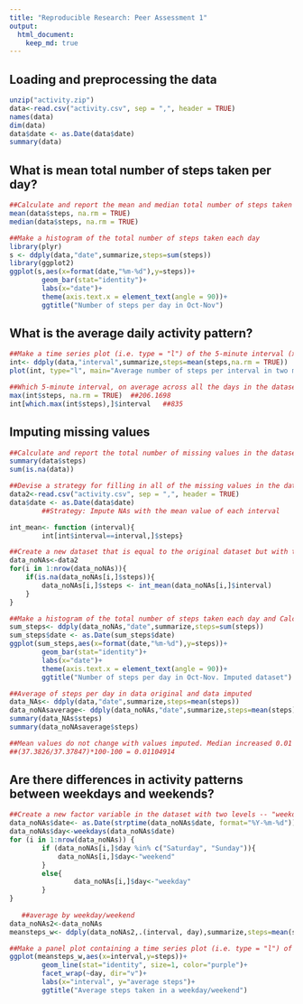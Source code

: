 ---
title: "Reproducible Research: Peer Assessment 1"
output: 
  html_document:
    keep_md: true
---


## Loading and preprocessing the data

```{r}
unzip("activity.zip")
data<-read.csv("activity.csv", sep = ",", header = TRUE)
names(data)
dim(data)
data$date <- as.Date(data$date)
summary(data)
```

## What is mean total number of steps taken per day?

```{r}
##Calculate and report the mean and median total number of steps taken per day
mean(data$steps, na.rm = TRUE)
median(data$steps, na.rm = TRUE)

##Make a histogram of the total number of steps taken each day
library(plyr)
s <- ddply(data,"date",summarize,steps=sum(steps))
library(ggplot2)
ggplot(s,aes(x=format(date,"%m-%d"),y=steps))+
        geom_bar(stat="identity")+
        labs(x="date")+
        theme(axis.text.x = element_text(angle = 90))+
        ggtitle("Number of steps per day in Oct-Nov")
```

## What is the average daily activity pattern?
```{r}
##Make a time series plot (i.e. type = "l") of the 5-minute interval (x-axis) and the average number of steps taken, averaged across all days (y-axis)
int<- ddply(data,"interval",summarize,steps=mean(steps,na.rm = TRUE))
plot(int, type="l", main="Average number of steps per interval in two months")

##Which 5-minute interval, on average across all the days in the dataset, contains the maximum number of steps?
max(int$steps, na.rm = TRUE)  ##206.1698
int[which.max(int$steps),]$interval   ##835

```

## Imputing missing values
```{r}
##Calculate and report the total number of missing values in the dataset (i.e. the total number of rows with NAs)
summary(data$steps)
sum(is.na(data))

##Devise a strategy for filling in all of the missing values in the dataset.
data2<-read.csv("activity.csv", sep = ",", header = TRUE)
data$date <- as.Date(data$date)
        ##Strategy: Impute NAs with the mean value of each interval

int_mean<- function (interval){
        int[int$interval==interval,]$steps}

##Create a new dataset that is equal to the original dataset but with the missing data filled in.
data_noNAs<-data2
for(i in 1:nrow(data_noNAs)){
    if(is.na(data_noNAs[i,]$steps)){
        data_noNAs[i,]$steps <- int_mean(data_noNAs[i,]$interval)
    }
}

##Make a histogram of the total number of steps taken each day and Calculate and report the mean and median total number of steps taken per day. Do these values differ from the estimates from the first part of the assignment? What is the impact of imputing missing data on the estimates of the total daily number of steps?
sum_steps<- ddply(data_noNAs,"date",summarize,steps=sum(steps))
sum_steps$date <- as.Date(sum_steps$date)
ggplot(sum_steps,aes(x=format(date,"%m-%d"),y=steps))+
        geom_bar(stat="identity")+
        labs(x="date")+
        theme(axis.text.x = element_text(angle = 90))+
        ggtitle("Number of steps per day in Oct-Nov. Imputed dataset")

##Average of steps per day in data original and data imputed
data_NAs<- ddply(data,"date",summarize,steps=mean(steps))
data_noNAsaverage<- ddply(data_noNAs,"date",summarize,steps=mean(steps))
summary(data_NAs$steps)
summary(data_noNAsaverage$steps)

##Mean values do not change with values imputed. Median increased 0.01 % from the original value:
##(37.3826/37.37847)*100-100 = 0.01104914
```

## Are there differences in activity patterns between weekdays and weekends?
```{r}
##Create a new factor variable in the dataset with two levels -- "weekday" and "weekend" indicating whether a given date is a weekday or weekend day.
data_noNAs$date<- as.Date(strptime(data_noNAs$date, format="%Y-%m-%d"))
data_noNAs$day<-weekdays(data_noNAs$date)
for (i in 1:nrow(data_noNAs)) {
        if (data_noNAs[i,]$day %in% c("Saturday", "Sunday")){
            data_noNAs[i,]$day<-"weekend"    
        }
        else{
                data_noNAs[i,]$day<-"weekday"
        }
}
                
   ##average by weekday/weekend
data_noNAs2<-data_noNAs
meansteps_w<- ddply(data_noNAs2,.(interval, day),summarize,steps=mean(steps))

##Make a panel plot containing a time series plot (i.e. type = "l") of the 5-minute interval (x-axis) and the average number of steps taken, averaged across all weekday days or weekend days (y-axis).
ggplot(meansteps_w,aes(x=interval,y=steps))+
        geom_line(stat="identity", size=1, color="purple")+
        facet_wrap(~day, dir="v")+
        labs(x="interval", y="average steps")+
        ggtitle("Average steps taken in a weekday/weekend")

```



